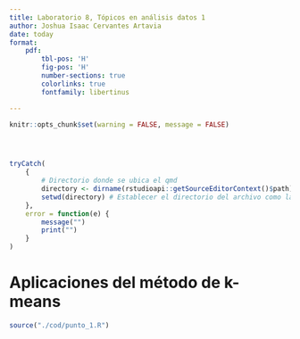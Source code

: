 ---
title: Laboratorio 8, Tópicos en análisis datos 1
author: Joshua Isaac Cervantes Artavia
date: today
format: 
    pdf:
        tbl-pos: 'H'
        fig-pos: 'H'
        number-sections: true
        colorlinks: true
        fontfamily: libertinus

---

```{r}
knitr::opts_chunk$set(warning = FALSE, message = FALSE)




tryCatch(
    {
        # Directorio donde se ubica el qmd
        directory <- dirname(rstudioapi::getSourceEditorContext()$path)
        setwd(directory) # Establecer el directorio del archivo como la raiz
    },
    error = function(e) {
        message("")
        print("")
    }
)

```


# Aplicaciones del método de k-means
```{r}
source("./cod/punto_1.R")

```